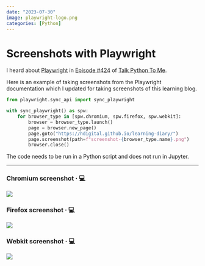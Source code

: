 ```yaml
---
date: "2023-07-30"
image: playwright-logo.png
categories: [Python]
---
```


# Screenshots with Playwright

I heard about [Playwright](https://playwright.dev/python/docs/library) in [Episode #424](https://talkpython.fm/episodes/show/424/shiny-for-python) of [Talk Python To Me](https://talkpython.fm/).

Here is an example of taking screenshots from the Playwright documentation which I updated for taking screenshots of this learning blog.

```python
from playwright.sync_api import sync_playwright

with sync_playwright() as spw:
    for browser_type in [spw.chromium, spw.firefox, spw.webkit]:
        browser = browser_type.launch()
        page = browser.new_page()
        page.goto("https://hdigital.github.io/learning-diary/")
        page.screenshot(path=f"screenshot-{browser_type.name}.png")
        browser.close()
```

The code needs to be run in a Python script and does not run in Jupyter.

---

### Chromium screenshot · 💻

![](screenshot-chromium.png)


### Firefox screenshot · 💻

![](screenshot-firefox.png)


### Webkit screenshot · 💻

![](screenshot-webkit.png)
